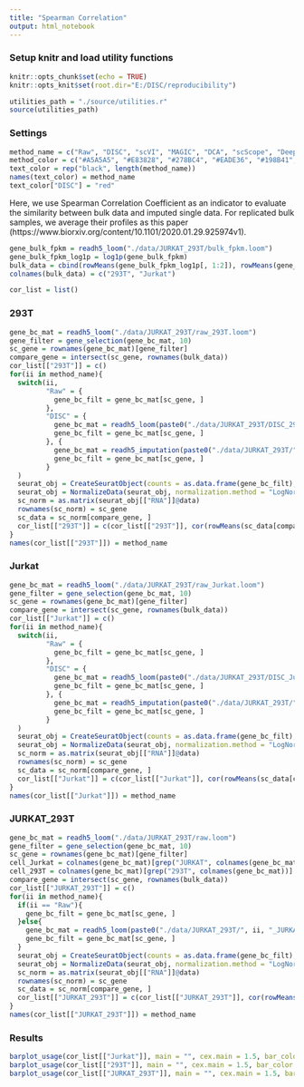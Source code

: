```yaml
---
title: "Spearman Correlation"
output: html_notebook
---
```

### Setup knitr and load utility functions
```r
knitr::opts_chunk$set(echo = TRUE)
knitr::opts_knit$set(root.dir="E:/DISC/reproducibility")
```
```r
utilities_path = "./source/utilities.r"
source(utilities_path)
```
### Settings
```r
method_name = c("Raw", "DISC", "scVI", "MAGIC", "DCA", "scScope", "DeepImpute", "VIPER", "scImpute")
method_color = c("#A5A5A5", "#E83828", "#278BC4", "#EADE36", "#198B41", "#920783", "#F8B62D", "#8E5E32", "#1E2B68")
text_color = rep("black", length(method_name))
names(text_color) = method_name
text_color["DISC"] = "red"
```
Here, we use Spearman Correlation Coefficient as an indicator to evaluate the similarity between bulk data and imputed single data.
For replicated bulk samples, we average their profiles as this paper (https://www.biorxiv.org/content/10.1101/2020.01.29.925974v1).
```r
gene_bulk_fpkm = readh5_loom("./data/JURKAT_293T/bulk_fpkm.loom")
gene_bulk_fpkm_log1p = log1p(gene_bulk_fpkm)
bulk_data = cbind(rowMeans(gene_bulk_fpkm_log1p[, 1:2]), rowMeans(gene_bulk_fpkm_log1p[, 3:4]))
colnames(bulk_data) = c("293T", "Jurkat")

cor_list = list()
```
### 293T
```r
gene_bc_mat = readh5_loom("./data/JURKAT_293T/raw_293T.loom")
gene_filter = gene_selection(gene_bc_mat, 10)
sc_gene = rownames(gene_bc_mat)[gene_filter]
compare_gene = intersect(sc_gene, rownames(bulk_data))
cor_list[["293T"]] = c()
for(ii in method_name){
  switch(ii, 
         "Raw" = {
           gene_bc_filt = gene_bc_mat[sc_gene, ]
         },
         "DISC" = {
           gene_bc_mat = readh5_loom(paste0("./data/JURKAT_293T/DISC_293T.loom"))
           gene_bc_filt = gene_bc_mat[sc_gene, ]
         }, {
           gene_bc_mat = readh5_imputation(paste0("./data/JURKAT_293T/", ii, "_293T.hdf5"))
           gene_bc_filt = gene_bc_mat[sc_gene, ]
         }
  )
  seurat_obj = CreateSeuratObject(counts = as.data.frame(gene_bc_filt), min.cells = 0, min.features = 0)
  seurat_obj = NormalizeData(seurat_obj, normalization.method = "LogNormalize", scale.factor = 10000)
  sc_norm = as.matrix(seurat_obj[["RNA"]]@data)
  rownames(sc_norm) = sc_gene
  sc_data = sc_norm[compare_gene, ]
  cor_list[["293T"]] = c(cor_list[["293T"]], cor(rowMeans(sc_data[compare_gene, ]), bulk_data[compare_gene, 1], method = "spearman"))
}
names(cor_list[["293T"]]) = method_name
```
### Jurkat
```r
gene_bc_mat = readh5_loom("./data/JURKAT_293T/raw_Jurkat.loom")
gene_filter = gene_selection(gene_bc_mat, 10)
sc_gene = rownames(gene_bc_mat)[gene_filter]
compare_gene = intersect(sc_gene, rownames(bulk_data))
cor_list[["Jurkat"]] = c()
for(ii in method_name){
  switch(ii, 
         "Raw" = {
           gene_bc_filt = gene_bc_mat[sc_gene, ]
         },
         "DISC" = {
           gene_bc_mat = readh5_loom(paste0("./data/JURKAT_293T/DISC_Jurkat.loom"))
           gene_bc_filt = gene_bc_mat[sc_gene, ]
         }, {
           gene_bc_mat = readh5_imputation(paste0("./data/JURKAT_293T/", ii, "_Jurkat.hdf5"))
           gene_bc_filt = gene_bc_mat[sc_gene, ]
         }
  )
  seurat_obj = CreateSeuratObject(counts = as.data.frame(gene_bc_filt), min.cells = 0, min.features = 0)
  seurat_obj = NormalizeData(seurat_obj, normalization.method = "LogNormalize", scale.factor = 10000)
  sc_norm = as.matrix(seurat_obj[["RNA"]]@data)
  rownames(sc_norm) = sc_gene
  sc_data = sc_norm[compare_gene, ]
  cor_list[["Jurkat"]] = c(cor_list[["Jurkat"]], cor(rowMeans(sc_data[compare_gene, ]), bulk_data[compare_gene, 2], method = "spearman"))
}
names(cor_list[["Jurkat"]]) = method_name
```
### JURKAT_293T
```r
gene_bc_mat = readh5_loom("./data/JURKAT_293T/raw.loom")
gene_filter = gene_selection(gene_bc_mat, 10)
sc_gene = rownames(gene_bc_mat)[gene_filter]
cell_Jurkat = colnames(gene_bc_mat)[grep("JURKAT", colnames(gene_bc_mat))]
cell_293T = colnames(gene_bc_mat)[grep("293T", colnames(gene_bc_mat))]
compare_gene = intersect(sc_gene, rownames(bulk_data))
cor_list[["JURKAT_293T"]] = c()
for(ii in method_name){
  if(ii == "Raw"){
    gene_bc_filt = gene_bc_mat[sc_gene, ]
  }else{
    gene_bc_mat = readh5_loom(paste0("./data/JURKAT_293T/", ii, "_JURKAT_293T.loom"))
    gene_bc_filt = gene_bc_mat[sc_gene, ]
  }
  seurat_obj = CreateSeuratObject(counts = as.data.frame(gene_bc_filt), min.cells = 0, min.features = 0)
  seurat_obj = NormalizeData(seurat_obj, normalization.method = "LogNormalize", scale.factor = 10000)
  sc_norm = as.matrix(seurat_obj[["RNA"]]@data)
  rownames(sc_norm) = sc_gene
  sc_data = sc_norm[compare_gene, ]
  cor_list[["JURKAT_293T"]] = c(cor_list[["JURKAT_293T"]], cor(rowMeans(sc_data[compare_gene, cell_293T]) - rowMeans(sc_data[compare_gene, cell_Jurkat]), bulk_data[compare_gene, 1] - bulk_data[compare_gene, 2], method = "spearman"))
}
names(cor_list[["JURKAT_293T"]]) = method_name
```
### Results
```r
barplot_usage(cor_list[["Jurkat"]], main = "", cex.main = 1.5, bar_color = method_color, text_color = text_color, use_data_order = T, ylab = "Jurkat", cex.lab = 1.5, font.main = 1, ylim = c(-0.1, 1), use_border = F, decreasing = T)
barplot_usage(cor_list[["293T"]], main = "", cex.main = 1.5, bar_color = method_color, text_color = text_color, use_data_order = T, ylab = "293T", cex.lab = 1.5, font.main = 1, ylim = c(-0.1, 1), use_border = F, decreasing = T)
barplot_usage(cor_list[["JURKAT_293T"]], main = "", cex.main = 1.5, bar_color = method_color, text_color = text_color, use_data_order = T, ylab = "JURKAT_293T", cex.lab = 1.5, font.main = 1, ylim = c(-0.1, 1), use_border = F, decreasing = T)
```